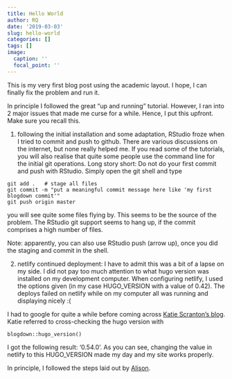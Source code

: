 ```yaml
---
title: Hello World
author: RQ
date: '2019-03-03'
slug: hello-world
categories: []
tags: []
image:
  caption: ''
  focal_point: ''
---
```


This is my very first blog post using the academic layout.
I hope, I can finally fix the problem and run it.

In principle I followed the great "up and running" tutorial.
However, I ran into 2 major issues that made me curse for a while.
Hence, I put this upfront. Make sure you recall this.

1. following the initial installation and some adaptation, RStudio froze when I tried to commit and push to github. There are various discussions on the internet, but none really helped me. If you read some of the tutorials, you will also realise that quite some people use the command line for the initial git operations. Long story short: Do not do your first commit and push with RStudio. Simply open the git shell and type

```
git add .   # stage all files
git commit -m "put a meaningful commit message here like 'my first blogdown commit'"
git push origin master
```

you will see quite some files flying by. This seems to be the source of the problem. The RStudio git support seems to hang up, if the commit comprises a high number of files.

Note: apparently, you can also use RStudio push (arrow up), once you did the staging and commit in the shell.

2. netlify continued deployment: I have to admit this was a bit of a lapse on my side. I did not pay too much attention to what hugo version was installed on my development computer. When configuring netlify, I used the options given (in my case HUGO_VERSION with a value of 0.42).
The deploys failed on netlify while on my computer all was running and displaying nicely :(

I had to google for quite a while before coming across [Katie Scranton's blog](http://www.katherinescranton.com/post/building-my-website-with-blogdown/).
Katie referred to cross-checking the hugo version with

```
blogdown::hugo_version()
```

I got the following result: '0.54.0'. As you can see, changing the value in netlify to this HUGO_VERSION made my day and my site works properly.



In principle, I followed the steps laid out by [Alison](https://alison.rbind.io/post/up-and-running-with-blogdown/#build-your-site-in-rstudio). 